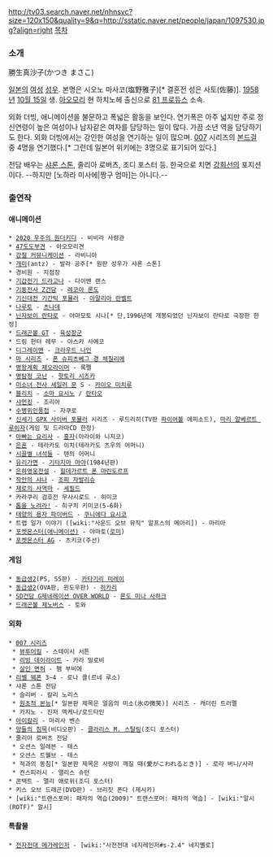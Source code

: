 http://tv03.search.naver.net/nhnsvc?size=120x150&quality=9&q=http://sstatic.naver.net/people/japan/1097530.jpg?align=right [[목차]]

=== 소개 ===
勝生真沙子(かつき まさこ)

[[일본]]의 [[여성]] [[성우]]. 본명은 시오노 마사코(塩野雅子)[* 결혼전 성은 사토(佐藤)]. [[1958년]] [[10월 15일]] 생. [[아오모리]] 현 하치노헤 출신으로 [[81 프로듀스]] 소속.

외화 더빙, 애니메이션을 불문하고 폭넓은 활동을 보인다. 연기폭은 아주 넓지만 주로 정신연령이 높은 여성이나 남자같은 여자를 담당하는 일이 많다. 가끔 소년 역을 담당하기도 한다. 외화 더빙에서는 강인한 여성을 연기하는 일이 많으며. [[007]] 시리즈의 [[본드걸]] 중 4명을 연기했다.[* 그런데 일본어 위키에는 3명으로 표기되어 있다.]  

전담 배우는 [[샤론 스톤]], 줄리아 로버츠, 조디 포스터 등. 한국으로 치면 [[강희선]]의 포지션이다. --하지만 [노하라 미사에|짱구 엄마]는 아니다.--

=== 출연작 ===
==== 애니메이션 ====
 * [[2020 우주의 원더키디]] - 비비라 사령관
 * [[47도도부견]] - 아오모리견
 * [[강철 커뮤니케이션]] - 라비니아
 * [[개미]](antz) - 발라 공주[* 원판 성우가 샤론 스톤]
 * 경비원 - 지점장
 * [[기갑전기 드라고나]] - 다이앤 랜스
 * [[기동전사 Z건담]] - [[레코아 론도]]
 * [[기신대전 기간틱 포뮬러]] - [[아말리아 란벨트]]
 * [[나루토]] - [[츠나데#s-3|츠나데]]
 * [[닌자보이 란타로]] - 야마모토 시나[* 단,1996년에 개봉되었던 닌자보이 란타로 극장판 한정]
 * [[드래곤볼 GT]] - [[육성장군]]
 * 드림 헌터 레무 - 아스카 사에코
 * [[디그레이맨]] - [[크라우드 나인]]
 * [[마 시리즈]] - [[폰 슈피츠베그 경 체칠리에]]
 * [[명왕계획 제오라이머]] - 록펠
 * [[명탐정 코난]] - [[핫토리 시즈카]]
 * [[미소녀 전사 세일러 문]] S - [[카이오 미치루]]
 * [[블리치]] - [[소마 요시노]] / [[란타오]]
 * [[샤먼킹]] - 조리아
 * [[수병위인풍첩]] - 자쿠로
 * [[신세기 GPX 사이버 포뮬러]] 시리즈 - 루드리히(TV판 [[파이어볼]] 에피소드), [[마리 알베르트 루이자]](게임 및 드라마CD 한정)
 * [[아빠는 요리사]] - [[홍자]](아라이와 니지코)
 * [[은혼]] - 테라카도 이치(테라카도 츠우의 어머니)
 * [[시끌별 녀석들]] - 텐의 어머니
 * [[유리가면]] - [[기타지마 마야]](1984년판)
 * [[은하영웅전설]] - [[힐데가르트 폰 마린도르프]]
 * [[작안의 샤나]] - [[조피 자발리슈]]
 * [[제로의 사역마]] - [[셰필드]]
 * 카라쿠리 검호전 무사시로드 - 히미코
 * [[톱을 노려라!]] - 히구치 키미코(5-6화)
 * [[태양의 용자 파이버드]] - [[쿠니에다 요시코]]
 * 트랩 일가 이야기 ([wiki:"사운드 오브 뮤직" 알프스의 메아리]) - 마리아
 * [[포켓몬스터(애니메이션)]] - 야마토([[로미]])
 * [[포켓몬스터 AG]] - 츠키코(주선)

==== 게임 ====
 * [[동급생2]](PS, SS판) - [[카타기리 미레이]]
 * [[동급생2]](OVA판, 윈도우판) - [[히카리]]
 * [[SD건담 G제네레이션 OVER WORLD]] - [[론도 미나 사하크]]
 * [[드래곤볼 제노버스]] - 토와
==== 외화 ====
 * [[007 시리즈]]
  * [[뷰투어킬]] - 스테이시 서튼
  * [[리빙 데이라이트]] - 카라 밀로비
  * [[살인 면허]] - 팸 부비에
 * [[리쎌 웨폰]] 3~4 - 로나 콜(르네 루소)
 * 샤론 스톤 전담
  * 슬리버 - 칼리 노리스
  * [[원초적 본능]][* 일본판 제목은 얼음의 미소(氷の微笑)] 시리즈 - 캐더린 트러멜
  * 카지노 - 진저 맥케나/로드타인
 * [[아이칼리]] - 마리사 벤슨
 * [[양들의 침묵]](비디오판) - [[클라리스 M. 스탈링]](조디 포스터)
 * 줄리아 로버츠 전담
  * 오션스 일레븐 - 테스
  * 오션스 트웰브 - 테스
  * 적과의 동침[* 일본판 제목은 사랑이 깨질 때(愛がこわれるとき)] - 로라 버니/사라
  * 컨스피러시 - 앨리스 슈턴
 * 콘택트 - 앨리 애로위(조디 포스터)
 * 키스 오브 드래곤(DVD판) - 브리짓 폰다 (제시카)
 * [wiki:"트랜스포머: 패자의 역습(2009)" 트랜스포머: 패자의 역습] - [wiki:"알시(ROTF)" 알시]

==== 특촬물 ====
 * [[전자전대 메가레인저]] - [wiki:"사전전대 네지레인저#s-2.4" 네지옐로]
